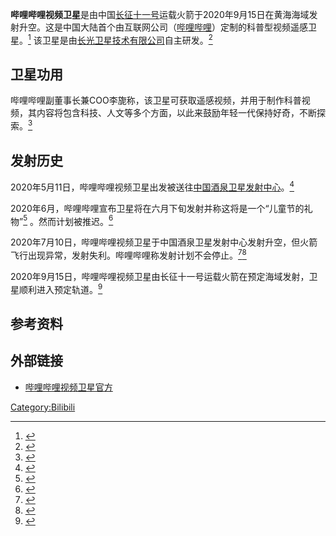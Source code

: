 {{Expert needed|time=2020-09-18T12:49:49+00:00}}
{{noteTA
|G1 = Aero
|2 = zh-cn:视频;zh-tw:影音;zh-hk:影音;}}
'''哔哩哔哩视频卫星'''是由中国[[长征十一号运载火箭|长征十一号]]运载火箭于2020年9月15日在黄海海域发射升空。这是中国大陆首个由互联网公司（[[Bilibili|哔哩哔哩]]）定制的科普型视频遥感卫星。<ref>{{Cite web|title=B 站宣布“哔哩哔哩视频卫星”成功发射|url=https://www.ithome.com/0/508/822.htm|accessdate=2020-09-17|work=www.ithome.com|language=zh|archive-date=2020-09-27|archive-url=https://web.archive.org/web/20200927134852/https://www.ithome.com/0/508/822.htm|dead-url=no}}</ref> 该卫星是由[[中国科学院长春光学精密机械与物理研究所|长光卫星技术有限公司]]自主研发。<ref>{{Cite web|title=B站科普视频卫星将于6月发射|url=https://www.yicai.com/news/100651092.html|accessdate=2020-09-21|work=www.yicai.com|archive-date=2021-05-16|archive-url=https://web.archive.org/web/20210516031922/https://www.yicai.com/news/100651092.html|dead-url=no}}</ref>

== 卫星功用 ==
哔哩哔哩副董事长兼COO李旎称，该卫星可获取遥感视频，并用于制作科普视频，其内容将包含科技、人文等多个方面，以此来鼓励年轻一代保持好奇，不断探索。<ref>{{Cite web|title=“哔哩哔哩视频卫星”成功发射 助力科普启蒙-新华网|url=http://www.xinhuanet.com/tech/2020-09/15/c_1126495742.htm|accessdate=2020-09-17|work=www.xinhuanet.com|archive-date=2020-09-18|archive-url=https://web.archive.org/web/20200918232858/http://www.xinhuanet.com/tech/2020-09/15/c_1126495742.htm|dead-url=no}}</ref>

== 发射历史 ==
2020年5月11日，哔哩哔哩视频卫星出发被送往[[中国酒泉卫星发射中心|中国酒泉卫星发射中心]]。<ref>{{Cite web|title=B站：今年6月发射哔哩哔哩视频卫星-经济观察网|url=http://m.eeo.com.cn/2020/0601/385449.shtml|accessdate=2020-09-17|work=m.eeo.com.cn|archive-date=2021-05-16|archive-url=https://web.archive.org/web/20210516031921/http://m.eeo.com.cn/2020/0601/385449.shtml|dead-url=no}}</ref>

2020年6月，哔哩哔哩宣布卫星将在六月下旬发射并称这将是一个“儿童节的礼物”<ref>{{Cite web|title=B站是“发卫星”还是“放卫星”?|url=https://tech.sina.com.cn/i/2020-07-15/doc-iivhuipn3153133.shtml|accessdate=2020-12-12|date=2020-07-15|last=BT财经|work=tech.sina.com.cn|archive-date=2020-07-16|archive-url=https://web.archive.org/web/20200716031451/https://tech.sina.com.cn/i/2020-07-15/doc-iivhuipn3153133.shtml|dead-url=no}}</ref> 。然而计划被推迟。<ref>{{Cite web|title=曾推迟多次的视频卫星发射失败 哔哩哔哩：再次发射时间另行通知|url=https://dy.163.com/article/FH6HJSPC05118ALV.html|accessdate=2020-12-12|date=2020-07-10|last=网易|work=dy.163.com}}</ref>

2020年7月10日，哔哩哔哩视频卫星于中国酒泉卫星发射中心发射升空，但火箭飞行出现异常，发射失利。哔哩哔哩称发射计划不会停止。<ref>{{Cite web|title=哔哩哔哩回应卫星发射失利：发射计划不会停止|url=http://www.bjnews.com.cn/news/2020/07/10/747276.html|accessdate=2020-09-17|last=www.bjnews.com.cn|work=www.bjnews.com.cn|archive-date=2020-08-06|archive-url=https://web.archive.org/web/20200806134725/http://www.bjnews.com.cn/news/2020/07/10/747276.html|dead-url=no}}</ref><ref>{{Cite web|title=哔哩哔哩回应卫星发射失利：计划不会停止_手机搜狐网|url=https://m.sohu.com/a/407007423_260616/?pvid=000115_3w_a|accessdate=2020-09-17|work=m.sohu.com|archive-date=2021-05-16|archive-url=https://web.archive.org/web/20210516031922/https://m.sohu.com/a/407007423_260616/?pvid=000115_3w_a|dead-url=no}}</ref>

2020年9月15日，哔哩哔哩视频卫星由长征十一号运载火箭在预定海域发射，卫星顺利进入预定轨道。<ref>{{cite web |author1=北京日报 |title=“哔哩哔哩视频卫星”发射，外星人看得懂“鬼畜视频”？ |url=https://tech.sina.com.cn/i/2020-09-15/doc-iivhvpwy6881193.shtml |website=新浪科技 |accessdate=2021-05-15 |archive-date=2020-09-17 |archive-url=https://web.archive.org/web/20200917005917/https://tech.sina.com.cn/i/2020-09-15/doc-iivhvpwy6881193.shtml |dead-url=no }}</ref>

== 参考资料 ==
{{reflist}}

==外部链接==
*[https://space.bilibili.com/591889353/ 哔哩哔哩视频卫星官方]{{Wayback|url=https://space.bilibili.com/591889353/ |date=20200717160711 }}

[[Category:Bilibili|Category:Bilibili]]